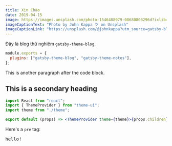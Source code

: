 ```yaml
---
title: Xin Chào
date: 2019-04-15
image: https://images.unsplash.com/photo-1546488979-08680803296d?ixlib=rb-1.2.1&ixid=eyJhcHBfaWQiOjEyMDd9&auto=format&fit=crop&w=2562&q=80
imageCaptionText: "Photo by John Kappa ツ on Unsplash"
imageCaptionLink: "https://unsplash.com/@johnkappa?utm_source=gatsby-blog-starter&utm_medium=referral"
---
```


Đây là blog thử nghiệm `gatsby-theme-blog`.

```js
module.exports = {
  plugins: ["gatsby-theme-blog", "gatsby-theme-notes"],
};
```

This is another paragraph after the code block.

## This is a secondary heading

```jsx
import React from "react";
import { ThemeProvider } from "theme-ui";
import theme from "./theme";

export default (props) => <ThemeProvider theme={theme}>{props.children}</ThemeProvider>;
```

Here's a `pre` tag:

<pre>hello!</pre>
